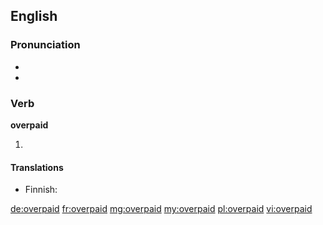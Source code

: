 ==English==

===Pronunciation===
* {{IPA|/ˈovəɻpeɪd/}}
* {{rhymes|eɪd}}

===Verb===
'''overpaid'''

# {{past of|overpay}}

====Translations====
{{trans-top|past of 'to overpay'}}
* Finnish: {{t|fi|ylipalkattu}}
{{trans-mid}}
{{trans-bottom}}

[[de:overpaid]]
[[fr:overpaid]]
[[mg:overpaid]]
[[my:overpaid]]
[[pl:overpaid]]
[[vi:overpaid]]